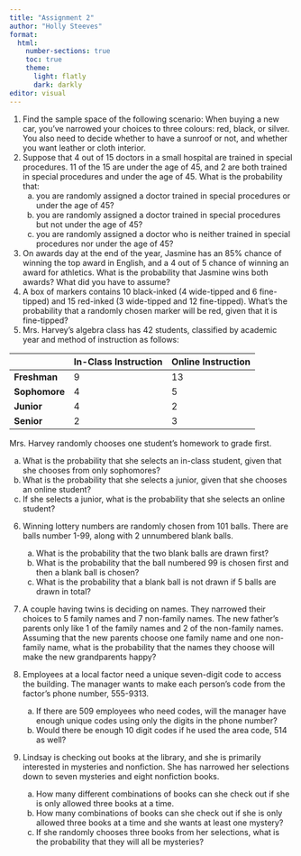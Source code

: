 ```yaml
---
title: "Assignment 2"
author: "Holly Steeves"
format: 
  html: 
    number-sections: true
    toc: true
    theme: 
      light: flatly
      dark: darkly
editor: visual
---
```


1.  Find the sample space of the following scenario: When buying a new car, you've narrowed your choices to three colours: red, black, or silver. You also need to decide whether to have a sunroof or not, and whether you want leather or cloth interior.
2.  Suppose that 4 out of 15 doctors in a small hospital are trained in special procedures. 11 of the 15 are under the age of 45, and 2 are both trained in special procedures and under the age of 45. What is the probability that:
    a.  you are randomly assigned a doctor trained in special procedures or under the age of 45?
    b.  you are randomly assigned a doctor trained in special procedures but not under the age of 45?
    c.  you are randomly assigned a doctor who is neither trained in special procedures nor under the age of 45?
3.  On awards day at the end of the year, Jasmine has an 85% chance of winning the top award in English, and a 4 out of 5 chance of winning an award for athletics. What is the probability that Jasmine wins both awards? What did you have to assume?
4.  A box of markers contains 10 black-inked (4 wide-tipped and 6 fine-tipped) and 15 red-inked (3 wide-tipped and 12 fine-tipped). What's the probability that a randomly chosen marker will be red, given that it is fine-tipped?
5.  Mrs. Harvey's algebra class has 42 students, classified by academic year and method of instruction as follows:

|               | In-Class Instruction | Online Instruction |
|---------------|----------------------|--------------------|
| **Freshman**  | 9                    | 13                 |
| **Sophomore** | 4                    | 5                  |
| **Junior**    | 4                    | 2                  |
| **Senior**    | 2                    | 3                  |

Mrs. Harvey randomly chooses one student's homework to grade first.

  a.  What is the probability that she selects an in-class student, given that she chooses from only sophomores? 
  b.  What is the probability that she selects a junior, given that she chooses an online student?
  c.  If she selects a junior, what is the probability that she selects an online student?

6. Winning lottery numbers are randomly chosen from 101 balls. There are balls number 1-99, along with 2 unnumbered blank balls.
    a.  What is the probability that the two blank balls are drawn first?
    b.  What is the probability that the ball numbered 99 is chosen first and then a blank ball is chosen?
    c.  What is the probability that a blank ball is not drawn if 5 balls are drawn in total?

7.  A couple having twins is deciding on names. They narrowed their choices to 5 family names and 7 non-family names. The new father's parents only like 1 of the family names and 2 of the non-family names. Assuming that the new parents choose one family name and one non-family name, what is the probability that the names they choose will make the new grandparents happy?

8. Employees at a local factor need a unique seven-digit code to access the building. The manager wants to make each person's code from the factor's phone number, 555-9313. 
    a.  If there are 509 employees who need codes, will the manager have enough unique codes using only the digits in the phone number? 
    b.  Would there be enough 10 digit codes if he used the area code, 514 as well? 
  
9. Lindsay is checking out books at the library, and she is primarily interested in mysteries and nonfiction. She has narrowed her selections down to seven mysteries and eight nonfiction books. 
    a.  How many different combinations of books can she check out if she is only allowed three books at a time.
    b.  How many combinations of books can she check out if she is only allowed three books at a time and she wants at least one mystery?
    c.  If she randomly chooses three books from her selections, what is the probability that they will all be mysteries? 